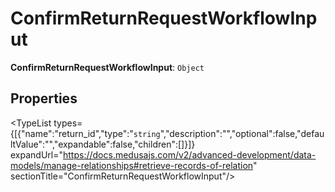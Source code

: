
# ConfirmReturnRequestWorkflowInput

 **ConfirmReturnRequestWorkflowInput**: `Object`

## Properties

<TypeList types={[{"name":"return_id","type":"`string`","description":"","optional":false,"defaultValue":"","expandable":false,"children":[]}]} expandUrl="https://docs.medusajs.com/v2/advanced-development/data-models/manage-relationships#retrieve-records-of-relation" sectionTitle="ConfirmReturnRequestWorkflowInput"/>
